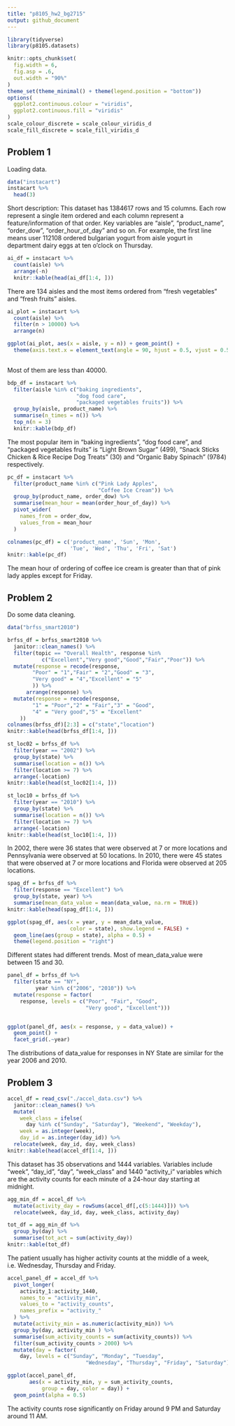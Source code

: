 ```yaml
---
title: "p8105_hw2_bg2715"
output: github_document
---
```


```r
library(tidyverse)
library(p8105.datasets)

knitr::opts_chunk$set(
  fig.width = 6,
  fig.asp = .6,
  out.width = "90%"
)
theme_set(theme_minimal() + theme(legend.position = "bottom"))
options(
  ggplot2.continuous.colour = "viridis",
  ggplot2.continuous.fill = "viridis"
)
scale_colour_discrete = scale_colour_viridis_d
scale_fill_discrete = scale_fill_viridis_d
```

## Problem 1

Loading data.
```r
data("instacart")
instacart %>%
  head(3)
```
Short description:
This dataset has 1384617 rows and 15 columns. Each row represent a single item ordered and each column represent a feature/information of that order. Key variables are "aisle", "product_name", "order_dow", "order_hour_of_day" and so on. For example, the first line means user 112108 ordered bulgarian yogurt from aisle yogurt in department dairy eggs at ten o'clock on Thursday.
```r
ai_df = instacart %>%
  count(aisle) %>%
  arrange(-n)
  knitr::kable(head(ai_df[1:4, ]))
```

There are 134 aisles and the most items ordered from "fresh vegetables" and "fresh fruits" aisles.

```r
ai_plot = instacart %>%
  count(aisle) %>%
  filter(n > 10000) %>%
  arrange(n) 

ggplot(ai_plot, aes(x = aisle, y = n)) + geom_point() + 
  theme(axis.text.x = element_text(angle = 90, hjust = 0.5, vjust = 0.5))
  
```

Most of them are less than 40000.

```r
bdp_df = instacart %>%
  filter(aisle %in% c("baking ingredients", 
                      "dog food care", 
                      "packaged vegetables fruits")) %>%  
  group_by(aisle, product_name) %>%
  summarise(n_times = n()) %>%
  top_n(n = 3)
  knitr::kable(bdp_df)
```

The most popular item in “baking ingredients”, “dog food care”, and “packaged vegetables fruits” is "Light Brown Sugar" (499), "Snack Sticks Chicken & Rice Recipe Dog Treats" (30) and "Organic Baby Spinach" (9784) respectively.

```r
pc_df = instacart %>%
  filter(product_name %in% c("Pink Lady Apples",
                             "Coffee Ice Cream")) %>%
  group_by(product_name, order_dow) %>%
  summarise(mean_hour = mean(order_hour_of_day)) %>%
  pivot_wider(
    names_from = order_dow,
    values_from = mean_hour
  ) 

colnames(pc_df) = c('product_name', 'Sun', 'Mon', 
                    'Tue', 'Wed', 'Thu', 'Fri', 'Sat')
knitr::kable(pc_df)
```
The mean hour of ordering of coffee ice cream is greater than that of pink lady apples except for Friday.

## Problem 2

Do some data cleaning.
```r
data("brfss_smart2010")

brfss_df = brfss_smart2010 %>%
  janitor::clean_names() %>%
  filter(topic == "Overall Health", response %in% 
           c("Excellent","Very good","Good","Fair","Poor")) %>%
  mutate(response = recode(response,
        "Poor" = "1","Fair" = "2","Good" = "3",
        "Very good" = "4","Excellent" = "5"
        )) %>% 
      arrange(response) %>%  
  mutate(response = recode(response,
        "1" = "Poor","2" = "Fair","3" = "Good",
        "4" = "Very good","5" = "Excellent"
    ))
colnames(brfss_df)[2:3] = c("state","location")
knitr::kable(head(brfss_df[1:4, ]))
```

```r
st_loc02 = brfss_df %>%
  filter(year == "2002") %>%
  group_by(state) %>%
  summarise(location = n()) %>%
  filter(location >= 7) %>%
  arrange(-location)
knitr::kable(head(st_loc02[1:4, ]))

st_loc10 = brfss_df %>%
  filter(year == "2010") %>%
  group_by(state) %>%
  summarise(location = n()) %>%
  filter(location >= 7) %>%
  arrange(-location)
knitr::kable(head(st_loc10[1:4, ]))
```
In 2002, there were 36 states that were observed at 7 or more locations and Pennsylvania were observed at 50 locations. In 2010, there were 45 states that were observed at 7 or more locations and Florida were observed at 205 locations. 

```r
spag_df = brfss_df %>%
  filter(response == "Excellent") %>%
  group_by(state, year) %>%
  summarise(mean_data_value = mean(data_value, na.rm = TRUE))
knitr::kable(head(spag_df[1:4, ]))

ggplot(spag_df, aes(x = year, y = mean_data_value,
                    color = state), show.legend = FALSE) + 
  geom_line(aes(group = state), alpha = 0.5) + 
  theme(legend.position = "right")
```

Different states had different trends. Most of mean_data_value were between 15 and 30.

```r
panel_df = brfss_df %>%
  filter(state == "NY",
         year %in% c("2006", "2010")) %>% 
  mutate(response = factor(
    response, levels = c("Poor", "Fair", "Good",
                         "Very good", "Excellent")))


ggplot(panel_df, aes(x = response, y = data_value)) + 
  geom_point() + 
  facet_grid(.~year)
```

The distributions of data_value for responses in NY State are similar for the year 2006 and 2010.

## Problem 3
```r
accel_df = read_csv("./accel_data.csv") %>% 
  janitor::clean_names() %>%
  mutate(
    week_class = ifelse(
      day %in% c("Sunday", "Saturday"), "Weekend", "Weekday"),
    week = as.integer(week),
    day_id = as.integer(day_id)) %>% 
  relocate(week, day_id, day, week_class)
knitr::kable(head(accel_df[1:4, ]))
```
This dataset has 35 observations and 1444 variables. Variables include "week", "day_id", "day", "week_class" and 1440 "activity_i" variables which are the activity counts for each minute of a 24-hour day starting at midnight.

```r
agg_min_df = accel_df %>%
  mutate(activity_day = rowSums(accel_df[,c(5:1444)])) %>%
  relocate(week, day_id, day, week_class, activity_day)

tot_df = agg_min_df %>%
  group_by(day) %>%
  summarise(tot_act = sum(activity_day))
knitr::kable(tot_df)
```

The patient usually has higher activity counts at the middle of a week, i.e. Wednesday, Thursday and Friday.

```r
accel_panel_df = accel_df %>%
  pivot_longer(
    activity_1:activity_1440,
    names_to = "activity_min",
    values_to = "activity_counts",
    names_prefix = "activity_"
  ) %>%
  mutate(activity_min = as.numeric(activity_min)) %>%
  group_by(day, activity_min ) %>%
  summarise(sum_activity_counts = sum(activity_counts)) %>%
  filter(sum_activity_counts > 2000) %>%
  mutate(day = factor(
    day, levels = c("Sunday", "Monday", "Tuesday",
                         "Wednesday", "Thursday", "Friday", "Saturday")))

ggplot(accel_panel_df, 
       aes(x = activity_min, y = sum_activity_counts, 
           group = day, color = day)) + 
  geom_point(alpha = 0.5) 
```

The activity counts rose significantly on Friday around 9 PM and Saturday around 11 AM.
